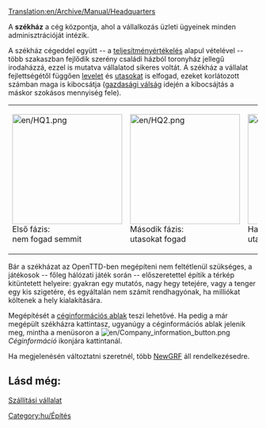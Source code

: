 [[Translation:en/Archive/Manual/Headquarters]]

A '''székház''' a cég központja, ahol a vállalkozás üzleti ügyeinek minden adminisztrációját intézik. 

A székház cégeddel együtt -- a [[hu/Manual/Teljesítményértékelés részletezése|teljesítményértékelés]] alapul vételével -- több szakaszban fejlődik szerény családi házból toronyház jellegű irodaházzá, ezzel is mutatva vállalatod sikeres voltát. A székház a vállalat fejlettségétől függően [[hu/Manual/Base Set/Cargos/Levél|levelet]] és [[hu/Manual/Base Set/Cargos/Utasok|utasokat]] is elfogad, ezeket korlátozott számban maga is kibocsátja ([[hu/Manual/Gazdaság#a-recesszio|gazdasági válság]] idején a kibocsájtás a máskor szokásos mennyiség fele).

{| align="center"
| width="170" |[[File:en/HQ1.png|222px]]<br>Első fázis: <br>nem fogad semmit
| width="170" |[[File:en/HQ2.png|222px]]<br />Második fázis: <br />utasokat fogad
| width="170" |[[File:en/HQ3.png|222px]]<br />Harmadik fázis: <br />utasokat fogad
| width="170" |[[File:en/HQ4.png|222px]]<br />Negyedik fázis: <br />utasokat és levelet fogad
| width="170" |[[File:en/HQ5.png|222px]]<br />Ötödik fázis: <br />utasokat és levelet fogad
|}
{{en/-}}
Bár a székházat az OpenTTD-ben megépíteni nem feltétlenül szükséges, a játékosok -- főleg hálózati játék során -- előszeretettel építik a térkép kitüntetett helyeire: gyakran egy mutatós, nagy hegy tetejére, vagy a tenger egy kis szigetére, és egyáltalán nem számít rendhagyónak, ha milliókat költenek a hely kialakítására.

Megépítését a [[hu/Manual/Szállítási vállalat#a-ceginformacios-ablak|céginformációs ablak]] teszi lehetővé. Ha pedig a már megépült székházra kattintasz, ugyanúgy a céginformációs ablak jelenik meg, mintha a menüsoron a [[File:en/Company information button.png]]''Céginformáció'' ikonjára kattintanál.

Ha megjelenésén változtatni szeretnél, több [[hu/Manual/NewGRF|NewGRF]] áll rendelkezésedre. 

==Lásd még:==
[[hu/Manual/Szállítási vállalat|Szállítási vállalat]]

[[Category:hu/Építés]]
